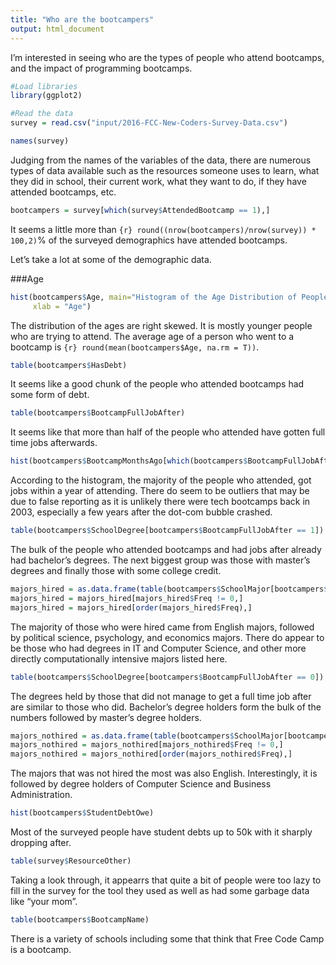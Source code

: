 ```yaml
---
title: "Who are the bootcampers"
output: html_document
---
```


I'm interested in seeing who are the types of people who attend bootcamps, and the impact of programming bootcamps. 

```r
#Load libraries
library(ggplot2)

#Read the data
survey = read.csv("input/2016-FCC-New-Coders-Survey-Data.csv")
```

```r
names(survey)
```

Judging from the names of the variables of the data, there are numerous types of data available such as the resources someone uses to learn, what they did in school, their current work, what they want to do, if they have attended bootcamps, etc.

```r
bootcampers = survey[which(survey$AttendedBootcamp == 1),]
```

It seems a little more than ```{r} round((nrow(bootcampers)/nrow(survey)) * 100,2)```% of the surveyed demographics have attended bootcamps.

Let's take a lot at some of the demographic data.

###Age

```r
hist(bootcampers$Age, main="Histogram of the Age Distribution of People who attended Bootcamps",
     xlab = "Age")
```
The distribution of the ages are right skewed. It is mostly younger people who are trying to attend. The average age of a person who went to a bootcamp is ```{r} round(mean(bootcampers$Age, na.rm = T)) ```.

```r
table(bootcampers$HasDebt)
```

It seems like a good chunk of the people who attended bootcamps had some form of debt.

```r
table(bootcampers$BootcampFullJobAfter)
```
It seems like that more than half of the people who attended have gotten full time jobs afterwards. 

```r
hist(bootcampers$BootcampMonthsAgo[which(bootcampers$BootcampFullJobAfter == 1)])
```
According to the histogram, the majority of the people who attended, got jobs within a year of attending. There do seem to be outliers that may be due to false reporting as it is unlikely there were tech bootcamps back in 2003, especially a few years after the dot-com bubble crashed.

```r
table(bootcampers$SchoolDegree[bootcampers$BootcampFullJobAfter == 1])
```
The bulk of the people who attended bootcamps and had jobs after already had bachelor's degrees. The next biggest group was those with master's degrees and finally those with some college credit.

```r
majors_hired = as.data.frame(table(bootcampers$SchoolMajor[bootcampers$BootcampFullJobAfter == 1]))
majors_hired = majors_hired[majors_hired$Freq != 0,]
majors_hired = majors_hired[order(majors_hired$Freq),]
```
The majority of those who were hired came from English majors, followed by political science, psychology, and economics majors. There do appear to be those who had degrees in IT and Computer Science, and other more directly computationally intensive majors listed here.

```r
table(bootcampers$SchoolDegree[bootcampers$BootcampFullJobAfter == 0])
```
The degrees held by those that did not manage to get a full time job after are similar to those who did. Bachelor's degree holders form the bulk of the numbers followed by master's degree holders. 

```r
majors_nothired = as.data.frame(table(bootcampers$SchoolMajor[bootcampers$BootcampFullJobAfter == 0]))
majors_nothired = majors_nothired[majors_nothired$Freq != 0,]
majors_nothired = majors_nothired[order(majors_nothired$Freq),]
```
The majors that was not hired the most was also English. Interestingly, it is followed by degree holders of Computer Science and Business Administration. 

```r
hist(bootcampers$StudentDebtOwe)
```
Most of the surveyed people have student debts up to 50k with it sharply dropping after.

```r
table(survey$ResourceOther)
```
Taking a look through, it appearrs that quite a bit of people were too lazy to fill in the survey for the tool they used as well as had some garbage data like "your mom".

```r
table(bootcampers$BootcampName)
```
There is a variety of schools including some that think that Free Code Camp is a bootcamp.